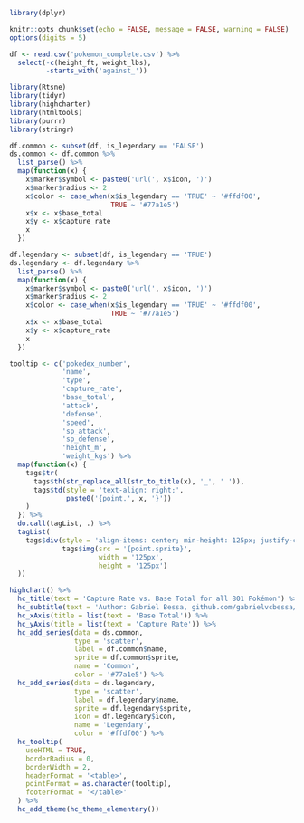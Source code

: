 ```r
library(dplyr)

knitr::opts_chunk$set(echo = FALSE, message = FALSE, warning = FALSE)
options(digits = 5)

df <- read.csv('pokemon_complete.csv') %>% 
  select(-c(height_ft, weight_lbs),
         -starts_with('against_'))
```

```r
library(Rtsne)
library(tidyr)
library(highcharter)
library(htmltools)
library(purrr)
library(stringr)

df.common <- subset(df, is_legendary == 'FALSE')
ds.common <- df.common %>% 
  list_parse() %>% 
  map(function(x) {
    x$marker$symbol <- paste0('url(', x$icon, ')')
    x$marker$radius <- 2
    x$color <- case_when(x$is_legendary == 'TRUE' ~ '#ffdf00',
                         TRUE ~ '#77a1e5')
    x$x <- x$base_total
    x$y <- x$capture_rate
    x
  })

df.legendary <- subset(df, is_legendary == 'TRUE')
ds.legendary <- df.legendary %>% 
  list_parse() %>% 
  map(function(x) {
    x$marker$symbol <- paste0('url(', x$icon, ')')
    x$marker$radius <- 2
    x$color <- case_when(x$is_legendary == 'TRUE' ~ '#ffdf00',
                         TRUE ~ '#77a1e5')
    x$x <- x$base_total
    x$y <- x$capture_rate
    x
  })

tooltip <- c('pokedex_number',
             'name', 
             'type', 
             'capture_rate',
             'base_total',
             'attack',
             'defense',
             'speed',
             'sp_attack',
             'sp_defense',
             'height_m',
             'weight_kgs') %>% 
  map(function(x) {
    tags$tr(
      tags$th(str_replace_all(str_to_title(x), '_', ' ')),
      tags$td(style = 'text-align: right;',
              paste0('{point.', x, '}'))
    )
  }) %>% 
  do.call(tagList, .) %>% 
  tagList(
    tags$div(style = 'align-items: center; min-height: 125px; justify-content: center; display: flex;',
             tags$img(src = '{point.sprite}',
                      width = '125px', 
                      height = '125px')
  )) 

highchart() %>% 
  hc_title(text = 'Capture Rate vs. Base Total for all 801 Pokémon') %>% 
  hc_subtitle(text = 'Author: Gabriel Bessa, github.com/gabrielvcbessa/pokemon') %>% 
  hc_xAxis(title = list(text = 'Base Total')) %>% 
  hc_yAxis(title = list(text = 'Capture Rate')) %>% 
  hc_add_series(data = ds.common,
                type = 'scatter',
                label = df.common$name,
                sprite = df.common$sprite,
                name = 'Common',
                color = '#77a1e5') %>% 
  hc_add_series(data = ds.legendary,
                type = 'scatter',
                label = df.legendary$name,
                sprite = df.legendary$sprite,
                icon = df.legendary$icon,
                name = 'Legendary',
                color = '#ffdf00') %>% 
  hc_tooltip(
    useHTML = TRUE,
    borderRadius = 0,
    borderWidth = 2,
    headerFormat = '<table>',
    pointFormat = as.character(tooltip),
    footerFormat = '</table>'
  ) %>%
  hc_add_theme(hc_theme_elementary())
```
